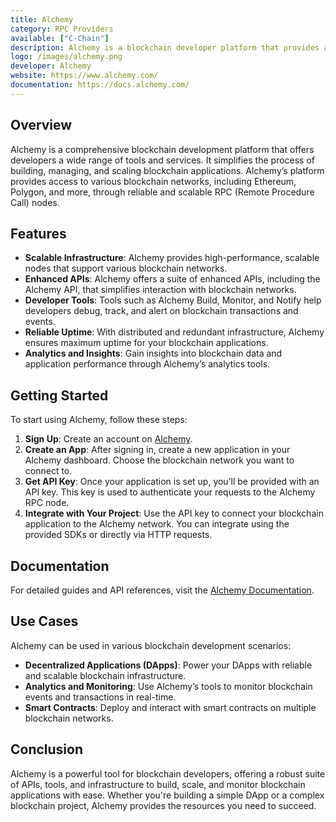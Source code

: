 ```yaml
---
title: Alchemy
category: RPC Providers
available: ["C-Chain"]
description: Alchemy is a blockchain developer platform that provides a suite of APIs and tools for building and scaling blockchain applications.
logo: /images/alchemy.png
developer: Alchemy
website: https://www.alchemy.com/
documentation: https://docs.alchemy.com/
---
```


## Overview

Alchemy is a comprehensive blockchain development platform that offers developers a wide range of tools and services. It simplifies the process of building, managing, and scaling blockchain applications. Alchemy’s platform provides access to various blockchain networks, including Ethereum, Polygon, and more, through reliable and scalable RPC (Remote Procedure Call) nodes.

## Features

- **Scalable Infrastructure**: Alchemy provides high-performance, scalable nodes that support various blockchain networks.
- **Enhanced APIs**: Alchemy offers a suite of enhanced APIs, including the Alchemy API, that simplifies interaction with blockchain networks.
- **Developer Tools**: Tools such as Alchemy Build, Monitor, and Notify help developers debug, track, and alert on blockchain transactions and events.
- **Reliable Uptime**: With distributed and redundant infrastructure, Alchemy ensures maximum uptime for your blockchain applications.
- **Analytics and Insights**: Gain insights into blockchain data and application performance through Alchemy’s analytics tools.

## Getting Started

To start using Alchemy, follow these steps:

1. **Sign Up**: Create an account on [Alchemy](https://www.alchemy.com/).
2. **Create an App**: After signing in, create a new application in your Alchemy dashboard. Choose the blockchain network you want to connect to.
3. **Get API Key**: Once your application is set up, you’ll be provided with an API key. This key is used to authenticate your requests to the Alchemy RPC node.
4. **Integrate with Your Project**: Use the API key to connect your blockchain application to the Alchemy network. You can integrate using the provided SDKs or directly via HTTP requests.

## Documentation

For detailed guides and API references, visit the [Alchemy Documentation](https://docs.alchemy.com/).

## Use Cases

Alchemy can be used in various blockchain development scenarios:

- **Decentralized Applications (DApps)**: Power your DApps with reliable and scalable blockchain infrastructure.
- **Analytics and Monitoring**: Use Alchemy’s tools to monitor blockchain events and transactions in real-time.
- **Smart Contracts**: Deploy and interact with smart contracts on multiple blockchain networks.

## Conclusion

Alchemy is a powerful tool for blockchain developers, offering a robust suite of APIs, tools, and infrastructure to build, scale, and monitor blockchain applications with ease. Whether you're building a simple DApp or a complex blockchain project, Alchemy provides the resources you need to succeed.

